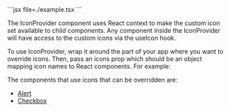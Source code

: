 

<IconSwitcher />



<Example>
  <IconProviderExample />
  
  <ExampleCode>
    ```jsx file=./example.tsx
    ```
  </ExampleCode>
</Example>

The IconProvider component uses React context to make the custom icon set available to child components. Any component inside the IconProvider will have access to the custom icons via the useIcon hook.

To use IconProvider, wrap it around the part of your app where you want to override icons. Then, pass an icons prop which should be an object mapping icon names to React components. For example:

The components that use icons that can be overridden are:

* [Alert](../components/alert)
* [Checkbox](../components/checkboxfield)

